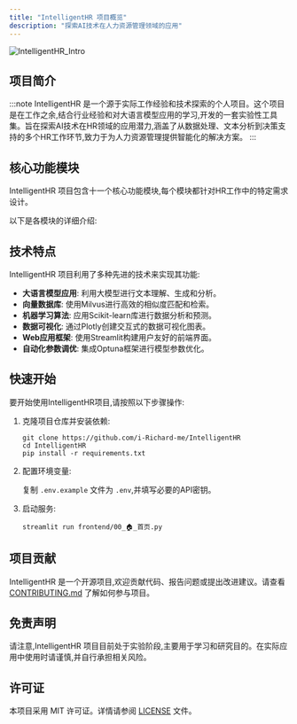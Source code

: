 ```yaml
---
title: "IntelligentHR 项目概览"
description: "探索AI技术在人力资源管理领域的应用"
---
```



![IntelligentHR_Intro](../../../assets/IntelligentHR-assets/IntelligentHR_Intro.svg)

## 项目简介

:::note
IntelligentHR 是一个源于实际工作经验和技术探索的个人项目。这个项目是在工作之余,结合行业经验和对大语言模型应用的学习,开发的一套实验性工具集。旨在探索AI技术在HR领域的应用潜力,涵盖了从数据处理、文本分析到决策支持的多个HR工作环节,致力于为人力资源管理提供智能化的解决方案。
:::

## 核心功能模块

IntelligentHR 项目包含十一个核心功能模块,每个模块都针对HR工作中的特定需求设计。

以下是各模块的详细介绍:

<CardGrid>
    <LinkCard
        title="🧮 智能数据整理"
        description="通过自然语言交互理解用户意图,智能选择适当的数据处理工具,提供多样化的数据操作功能。"
        href="/intelligenthr/function_modules/table-operation"
    />
    <LinkCard
        title="🏢 自动化数据清洗"
        description="结合大语言模型和规则引擎,实现复杂企业标签的智能识别和标准化,提高数据清洗的准确性。"
        href="/intelligenthr/function_modules/data-cleaning"
    />
    <LinkCard
        title="🔍 AI研究助手"
        description="利用AI技术自动生成多维度搜索策略,进行网络爬虫信息采集,并生成结构化研究报告。"
        href="/intelligenthr/function_modules/ai-researcher"
    />
    <LinkCard
        title="🌐 AI语境翻译"
        description="支持大规模文本数据的批量翻译,保持翻译的上下文一致性和专业术语准确性。"
        href="/intelligenthr/function_modules/translation"
    />
    <LinkCard
        title="🗂️ 文本聚类分析"
        description="利用AI技术自动识别和分组相似的文本内容,提供可视化的聚类结果展示。"
        href="/intelligenthr/function_modules/text-clustering"
    />
    <LinkCard
        title="😊 情感分析与文本标注"
        description="运用大语言模型进行灵活的文本分类,支持自定义分类标签和多维度分析。"
        href="/intelligenthr/function_modules/text-classification"
    />
    <LinkCard
        title="📄 智能简历解析"
        description="应用自然语言处理技术,从多种格式的简历中准确提取关键信息,生成结构化的简历摘要。"
        href="/intelligenthr/function_modules/resume-extractor"
    />
    <LinkCard
        title="🧩 智能简历推荐"
        description="通过深度分析招聘需求,结合向量化技术和语义理解,实现多维度的简历匹配和个性化推荐。"
        href="/intelligenthr/function_modules/resume-recommender"
    />
    <LinkCard
        title="📊 驱动因素分析"
        description="运用机器学习算法分析多维度数据之间的关系,识别并量化影响目标变量的关键因素。"
        href="/intelligenthr/function_modules/feature-importance"
    />
    <LinkCard
        title="🤖 机器学习建模"
        description="提供多种机器学习算法,支持模型训练、评估和特征重要性分析,助力HR数据的预测分析。"
        href="/intelligenthr/function_modules/machine-learning-modeling"
    />
    <LinkCard
        title="🔮 模型预测"
        description="加载预训练的机器学习模型,对新数据进行预测,并提供直观的结果展示和解释。"
        href="/intelligenthr/function_modules/model-prediction"
    />
</CardGrid>

## 技术特点

IntelligentHR 项目利用了多种先进的技术来实现其功能:

- **大语言模型应用**: 利用大模型进行文本理解、生成和分析。
- **向量数据库**: 使用Milvus进行高效的相似度匹配和检索。
- **机器学习算法**: 应用Scikit-learn库进行数据分析和预测。
- **数据可视化**: 通过Plotly创建交互式的数据可视化图表。
- **Web应用框架**: 使用Streamlit构建用户友好的前端界面。
- **自动化参数调优**: 集成Optuna框架进行模型参数优化。

## 快速开始

要开始使用IntelligentHR项目,请按照以下步骤操作:

1. 克隆项目仓库并安装依赖:
    ```
    git clone https://github.com/i-Richard-me/IntelligentHR
    cd IntelligentHR
    pip install -r requirements.txt
    ```

2. 配置环境变量:

    复制 `.env.example` 文件为 `.env`,并填写必要的API密钥。

3. 启动服务:
    ```
    streamlit run frontend/00_🏠_首页.py
    ```

## 项目贡献

IntelligentHR 是一个开源项目,欢迎贡献代码、报告问题或提出改进建议。请查看 [CONTRIBUTING.md](CONTRIBUTING.md) 了解如何参与项目。

## 免责声明

请注意,IntelligentHR 项目目前处于实验阶段,主要用于学习和研究目的。在实际应用中使用时请谨慎,并自行承担相关风险。

## 许可证

本项目采用 MIT 许可证。详情请参阅 [LICENSE](LICENSE) 文件。

